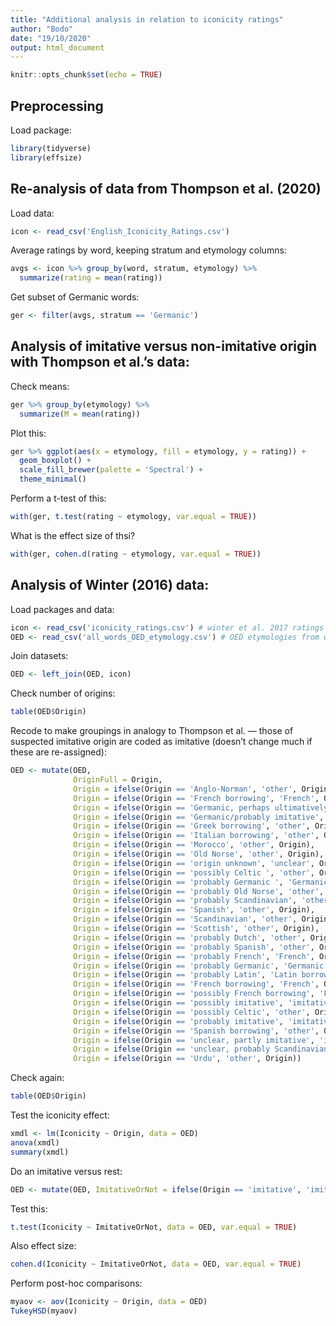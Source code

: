 ```yaml
---
title: "Additional analysis in relation to iconicity ratings"
author: "Bodo"
date: "19/10/2020"
output: html_document
---
```


```r
knitr::opts_chunk$set(echo = TRUE)
```

## Preprocessing

Load package:

```r
library(tidyverse)
library(effsize)
```

## Re-analysis of data from Thompson et al. (2020)

Load data:

```r
icon <- read_csv('English_Iconicity_Ratings.csv')
```


Average ratings by word, keeping stratum and etymology columns:

```r
avgs <- icon %>% group_by(word, stratum, etymology) %>% 
  summarize(rating = mean(rating))
```

Get subset of Germanic words:

```r
ger <- filter(avgs, stratum == 'Germanic')
```

## Analysis of imitative versus non-imitative origin with Thompson et al.'s data:

Check means:

```r
ger %>% group_by(etymology) %>% 
  summarize(M = mean(rating))
```

Plot this:

```r
ger %>% ggplot(aes(x = etymology, fill = etymology, y = rating)) +
  geom_boxplot() +
  scale_fill_brewer(palette = 'Spectral') +
  theme_minimal()
```

Perform a t-test of this:

```r
with(ger, t.test(rating ~ etymology, var.equal = TRUE))
```

What is the effect size of thsi?

```r
with(ger, cohen.d(rating ~ etymology, var.equal = TRUE))
```


## Analysis of Winter (2016) data:

Load packages and data:

```r
icon <- read_csv('iconicity_ratings.csv') # winter et al. 2017 ratings
OED <- read_csv('all_words_OED_etymology.csv') # OED etymologies from winter 2016
```

Join datasets:

```r
OED <- left_join(OED, icon)
```

Check number of origins:

```r
table(OED$Origin)
```

Recode to make groupings in analogy to Thompson et al. — those of suspected imitative origin are coded as imitative (doesn't change much if these are re-assigned):

```r
OED <- mutate(OED,
              OriginFull = Origin,
              Origin = ifelse(Origin == 'Anglo-Norman', 'other', Origin),
              Origin = ifelse(Origin == 'French borrowing', 'French', Origin),
              Origin = ifelse(Origin == 'Germanic, perhaps ultimatively imitative', 'imitative', Origin),
              Origin = ifelse(Origin == 'Germanic/probably imitative', 'imitative', Origin),
              Origin = ifelse(Origin == 'Greek borrowing', 'other', Origin),
              Origin = ifelse(Origin == 'Italian borrowing', 'other', Origin),
              Origin = ifelse(Origin == 'Morocco', 'other', Origin),
              Origin = ifelse(Origin == 'Old Norse', 'other', Origin),
              Origin = ifelse(Origin == 'origin unknown', 'unclear', Origin),
              Origin = ifelse(Origin == 'possibly Celtic ', 'other', Origin),
              Origin = ifelse(Origin == 'probably Germanic ', 'Germanic', Origin),
              Origin = ifelse(Origin == 'probably Old Norse', 'other', Origin),
              Origin = ifelse(Origin == 'probably Scandinavian', 'other', Origin),
              Origin = ifelse(Origin == 'Spanish', 'other', Origin),
              Origin = ifelse(Origin == 'Scandinavian', 'other', Origin),
              Origin = ifelse(Origin == 'Scottish', 'other', Origin),
              Origin = ifelse(Origin == 'probably Dutch', 'other', Origin),
              Origin = ifelse(Origin == 'probably Spanish', 'other', Origin),
              Origin = ifelse(Origin == 'probably French', 'French', Origin),
              Origin = ifelse(Origin == 'probably Germanic', 'Germanic', Origin),
              Origin = ifelse(Origin == 'probably Latin', 'Latin borrowing', Origin),
              Origin = ifelse(Origin == 'French borrowing', 'French', Origin),
              Origin = ifelse(Origin == 'possibly French borrowing', 'French', Origin),
              Origin = ifelse(Origin == 'possibly imitative', 'imitative', Origin),
              Origin = ifelse(Origin == 'possibly Celtic', 'other', Origin),
              Origin = ifelse(Origin == 'probably imitative', 'imitative', Origin),
              Origin = ifelse(Origin == 'Spanish borrowing', 'other', Origin),
              Origin = ifelse(Origin == 'unclear, partly imitative', 'imitative', Origin),
              Origin = ifelse(Origin == 'unclear, probably Scandinavian', 'other', Origin),
              Origin = ifelse(Origin == 'Urdu', 'other', Origin))
```

Check again:

```r
table(OED$Origin)
```

Test the iconicity effect:

```r
xmdl <- lm(Iconicity ~ Origin, data = OED)
anova(xmdl)
summary(xmdl)
```

Do an imitative versus rest:

```r
OED <- mutate(OED, ImitativeOrNot = ifelse(Origin == 'imitative', 'imitative', 'not_imitative'))
```

Test this:

```r
t.test(Iconicity ~ ImitativeOrNot, data = OED, var.equal = TRUE)
```

Also effect size:

```r
cohen.d(Iconicity ~ ImitativeOrNot, data = OED, var.equal = TRUE)
```

Perform post-hoc comparisons:

```r
myaov <- aov(Iconicity ~ Origin, data = OED)
TukeyHSD(myaov)
```












